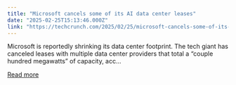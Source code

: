```yaml
---
title: "Microsoft cancels some of its AI data center leases"
date: "2025-02-25T15:13:46.000Z"
link: "https://techcrunch.com/2025/02/25/microsoft-cancels-some-of-its-ai-data-center-leases/"
---
```


Microsoft is reportedly shrinking its data center footprint. The tech giant has canceled leases with multiple data center providers that total a &#8220;couple hundred megawatts&#8221; of capacity, acc...

[Read more](https://techcrunch.com/2025/02/25/microsoft-cancels-some-of-its-ai-data-center-leases/)
